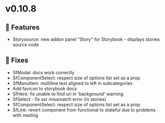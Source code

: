 
<Meta title="Releases/v0.10.8 - Latest/Change log" />

# v0.10.8

## 🚀 Features

- Storysource: new addon panel "Story" for Storybook - displays stories source code   

## 🐛 Fixes

- SfModal: docs work correctly
- SfComponentSelect: respect size of options list set as a prop
- SfManuItem: multiline text aligned to left in subcategories
- Add favicon to storybook docs
- SfHero: fix unable to find uri in 'background' warning
- SfSelect - fix ssr missmatch error (in stories)
- SfComponentSelect: respect size of options list set as a prop
- SfLink: revert component from functional to stateful due to problems with nesting
